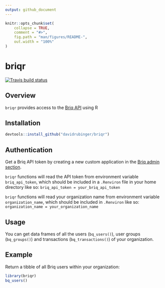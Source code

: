 ```yaml
---
output: github_document
---
```


```r
knitr::opts_chunk$set(
    collapse = TRUE,
    comment = "#>",
    fig.path = "man/figures/README-",
    out.width = "100%"
)
```

# briqr

[![Travis build status](https://travis-ci.org/davidrubinger/briqr.svg?branch=master)](https://travis-ci.org/davidrubinger/briqr)

## Overview

`briqr` provides access to the [Briq API](https://briq.github.io) using R

## Installation

```r
devtools::install_github("davidrubinger/briqr")
```

## Authentication

Get a Briq API token by creating a new custom application in the
[Briq admin section](https://www.givebriq.com/app/admin/apps#custom).

`briqr` functions will read the API token from environment variable
`briq_api_token`, which should be included in a `.Renviron` file in your home
directory like so: `briq_api_token = your_briq_api_token`

`briqr` functions will read your organization name from environment variable
`organization_name`, which should be included in `.Renviron` like so: `organization_name = your_organization_name`

## Usage

You can get data frames of all the users (`bq_users()`), user groups
(`bq_groups()`) and transactions (`bq_transactions()`) of your
organization.

## Example

Return a tibble of all Briq users within your organization:

```r
library(briqr)
bq_users()
```
